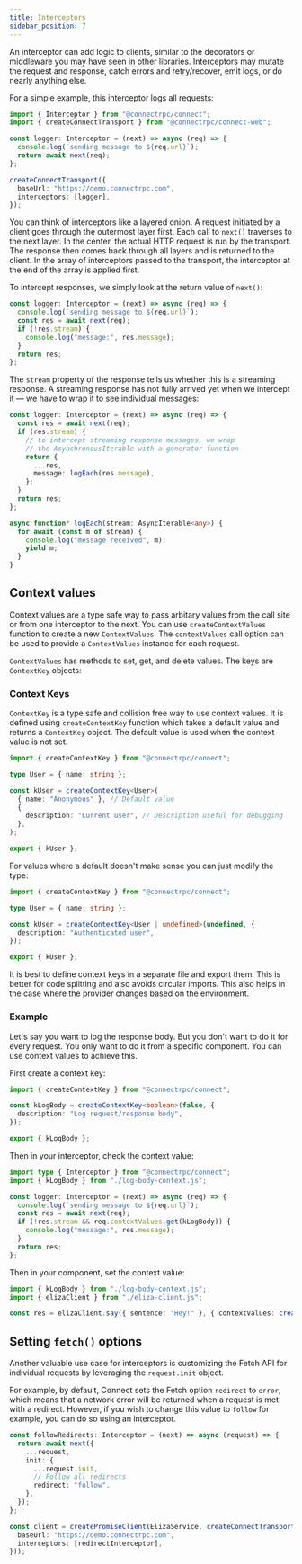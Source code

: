 ```yaml
---
title: Interceptors
sidebar_position: 7
---
```


An interceptor can add logic to clients, similar to the decorators
or middleware you may have seen in other libraries. Interceptors may
mutate the request and response, catch errors and retry/recover, emit
logs, or do nearly anything else.

For a simple example, this interceptor logs all requests:

```ts
import { Interceptor } from "@connectrpc/connect";
import { createConnectTransport } from "@connectrpc/connect-web";

const logger: Interceptor = (next) => async (req) => {
  console.log(`sending message to ${req.url}`);
  return await next(req);
};

createConnectTransport({
  baseUrl: "https://demo.connectrpc.com",
  interceptors: [logger],
});
```

You can think of interceptors like a layered onion. A request initiated
by a client goes through the outermost layer first. Each call to `next()`
traverses to the next layer. In the center, the actual HTTP request is
run by the transport. The response then comes back through all layers and
is returned to the client. In the array of interceptors passed to the
transport, the interceptor at the end of the array is applied first.

To intercept responses, we simply look at the return value of `next()`:

```ts
const logger: Interceptor = (next) => async (req) => {
  console.log(`sending message to ${req.url}`);
  const res = await next(req);
  if (!res.stream) {
    console.log("message:", res.message);
  }
  return res;
};
```

The `stream` property of the response tells us whether this is a streaming
response. A streaming response has not fully arrived yet when we intercept it
— we have to wrap it to see individual messages:

```ts
const logger: Interceptor = (next) => async (req) => {
  const res = await next(req);
  if (res.stream) {
    // to intercept streaming response messages, we wrap
    // the AsynchronousIterable with a generator function
    return {
      ...res,
      message: logEach(res.message),
    };
  }
  return res;
};

async function* logEach(stream: AsyncIterable<any>) {
  for await (const m of stream) {
    console.log("message received", m);
    yield m;
  }
}
```

## Context values

Context values are a type safe way to pass arbitary values from the call site or from one interceptor to the next. You can use `createContextValues` function to create a new `ContextValues`. The `contextValues` call option can be used to provide a `ContextValues` instance for each request.

`ContextValues` has methods to set, get, and delete values. The keys are `ContextKey` objects:

### Context Keys

`ContextKey` is a type safe and collision free way to use context values. It is defined using `createContextKey` function which takes a default value and returns a `ContextKey` object. The default value is used when the context value is not set.

```ts
import { createContextKey } from "@connectrpc/connect";

type User = { name: string };

const kUser = createContextKey<User>(
  { name: "Anonymous" }, // Default value
  {
    description: "Current user", // Description useful for debugging
  },
);

export { kUser };
```

For values where a default doesn't make sense you can just modify the type:

```ts
import { createContextKey } from "@connectrpc/connect";

type User = { name: string };

const kUser = createContextKey<User | undefined>(undefined, {
  description: "Authenticated user",
});

export { kUser };
```

It is best to define context keys in a separate file and export them. This is better for code splitting and also avoids circular imports. This also helps in the case where the provider changes based on the environment.

### Example

Let's say you want to log the response body. But you don't want to do it for every request. You only want to do it from a specific component. You can use context values to achieve this.

First create a context key:

```ts title=log-body-context.js
import { createContextKey } from "@connectrpc/connect";

const kLogBody = createContextKey<boolean>(false, {
  description: "Log request/response body",
});

export { kLogBody };
```

Then in your interceptor, check the context value:

```ts 
import type { Interceptor } from "@connectrpc/connect";
import { kLogBody } from "./log-body-context.js";

const logger: Interceptor = (next) => async (req) => {
  console.log(`sending message to ${req.url}`);
  const res = await next(req);
  if (!res.stream && req.contextValues.get(kLogBody)) {
    console.log("message:", res.message);
  }
  return res;
};
```

Then in your component, set the context value:

```ts
import { kLogBody } from "./log-body-context.js";
import { elizaClient } from "./eliza-client.js";

const res = elizaClient.say({ sentence: "Hey!" }, { contextValues: createContextValues().set(kLogBody, true) });
```

## Setting `fetch()` options

Another valuable use case for interceptors is customizing the Fetch API for individual requests by leveraging
the `request.init` object.

For example, by default, Connect sets the Fetch option `redirect` to `error`, which means that a network error will
be returned when a request is met with a redirect. However, if you wish to change this value to `follow` for example,
you can do so using an interceptor.

```ts
const followRedirects: Interceptor = (next) => async (request) => {
  return await next({
    ...request,
    init: {
      ...request.init,
      // Follow all redirects
      redirect: "follow",
    },
  });
};

const client = createPromiseClient(ElizaService, createConnectTransport({
  baseUrl: "https://demo.connectrpc.com",
  interceptors: [redirectInterceptor],
}));
```
